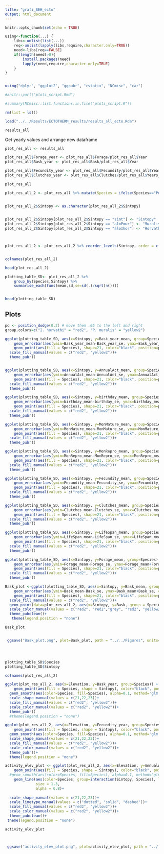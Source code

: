 ```yaml
---
title: "grafi_SEH_ecto"
output: html_document
---
```


```r
knitr::opts_chunk$set(echo = TRUE)
```



```r
using<-function(...) {
    libs<-unlist(list(...))
    req<-unlist(lapply(libs,require,character.only=TRUE))
    need<-libs[req==FALSE]
    if(length(need)>0){ 
        install.packages(need)
        lapply(need,require,character.only=TRUE)
    }
}


using("dplyr", "ggplot2", "ggpubr", "rstatix", "NCmisc", "car")
```


```r
#knitr::purl("plots_script.Rmd")

#summary(NCmisc::list.functions.in.file("plots_script.R"))
```




```r
rm(list = ls())
```


```r
load("../../Results/ECTOTHERM_results/results_all_ecto.Rda")

results_all
```

Get yearly values and arrange new dataframe
```r
plot_res_all <- results_all

plot_res_all$Forage_year <- plot_res_all$Forage/plot_res_all$Year
plot_res_all$Bask_year <- plot_res_all$Bask/plot_res_all$Year

plot_res_all$Fecundity_year <- plot_res_all$Fecundity/plot_res_all$Years_repro
plot_res_all$Clutches_year <- plot_res_all$Clutches/plot_res_all$Years_repro

plot_res_all
```


```r
plot_res_all_2 <- plot_res_all %>% mutate(Species = ifelse(Species=="Pmur", "P.muralis", "I. horvathi"))


plot_res_all_2$Sintopy <- as.character(plot_res_all_2$Sintopy)
   

plot_res_all_2$Sintopy[plot_res_all_2$Sintopy == "sint"] <- "Sintopy"
plot_res_all_2$Sintopy[plot_res_all_2$Sintopy == "aloPmur"] <- "Muralis allotopy"
plot_res_all_2$Sintopy[plot_res_all_2$Sintopy == "aloIhor"] <- "Horvathi allotopy"



plot_res_all_2 <- plot_res_all_2 %>% reorder_levels(Sintopy, order = c("Muralis allotopy", "Sintopy", "Horvathi allotopy"))


colnames(plot_res_all_2)

head(plot_res_all_2)


```



```r
plotting_table_SD<- plot_res_all_2 %>% 
    group_by(Species,Sintopy) %>%
    summarise_each(funs(mean,sd,se=sd(.)/sqrt(n())))


head(plotting_table_SD)
```


## Plots

```r
pd <- position_dodge(0.2) # move them .05 to the left and right
group.colors=c("I. horvathi" = "red2", "P. muralis" = "yellow2")

```



```r

ggplot(plotting_table_SD, aes(x=Sintopy, y=Bask_year_mean, group=Species)) + 
    geom_errorbar(aes(ymin=Bask_year_mean-Bask_year_se, ymax=Bask_year_mean+Bask_year_se), width=0.2, linewidth=0.6, position=pd) +
    geom_point(aes(fill = Species), shape=21, color="black", position=pd, size = 5)+
  scale_fill_manual(values = c("red2", "yellow2"))+
  theme_pubr()


ggplot(plotting_table_SD, aes(x=Sintopy, y=AnnualAct_mean, group=Species)) + 
    geom_errorbar(aes(ymin=AnnualAct_mean-AnnualAct_se, ymax=AnnualAct_mean+AnnualAct_se), width=0.2, linewidth=0.6, position=pd) +
    geom_point(aes(fill = Species), shape=21, color="black", position=pd, size = 5)+
  scale_fill_manual(values = c("red2", "yellow2"))+
  theme_pubr()

ggplot(plotting_table_SD, aes(x=Sintopy, y=birthday_mean, group=Species)) + 
    geom_errorbar(aes(ymin=birthday_mean-birthday_se, ymax=birthday_mean+birthday_se), width=0.2, linewidth=0.6, position=pd) +
    geom_point(aes(fill = Species), shape=21, color="black", position=pd, size = 5)+
  scale_fill_manual(values = c("red2", "yellow2"))+
  theme_pubr()

ggplot(plotting_table_SD, aes(x=Sintopy, y=MonMature_mean, group=Species)) + 
    geom_errorbar(aes(ymin=MonMature_mean-MonMature_se, ymax=MonMature_mean+MonMature_se), width=0.2, linewidth=0.6, position=pd) +
    geom_point(aes(fill = Species), shape=21, color="black", position=pd, size = 5)+
  scale_fill_manual(values = c("red2", "yellow2"))+
  theme_pubr()

ggplot(plotting_table_SD, aes(x=Sintopy, y=MonRepro_mean, group=Species)) + 
    geom_errorbar(aes(ymin=MonRepro_mean-MonRepro_se, ymax=MonRepro_mean+MonRepro_se), width=0.2, linewidth=0.6, position=pd) +
    geom_point(aes(fill = Species), shape=21, color="black", position=pd, size = 5)+
  scale_fill_manual(values = c("red2", "yellow2"))+
  theme_pubr()

ggplot(plotting_table_SD, aes(x=Sintopy, y=Fecundity_mean, group=Species)) + 
    geom_errorbar(aes(ymin=Fecundity_mean-Fecundity_se, ymax=Fecundity_mean+Fecundity_se), width=0.2, linewidth=0.6, position=pd) +
    geom_point(aes(fill = Species), shape=21, color="black", position=pd, size = 5)+
  scale_fill_manual(values = c("red2", "yellow2"))+
  theme_pubr()

ggplot(plotting_table_SD, aes(x=Sintopy, y=Clutches_mean, group=Species)) + 
    geom_errorbar(aes(ymin=Clutches_mean-Clutches_se, ymax=Clutches_mean+Clutches_se), width=0.2, linewidth=0.6, position=pd) +
    geom_point(aes(fill = Species), shape=21, color="black", position=pd, size = 5)+
  scale_fill_manual(values = c("red2", "yellow2"))+
  theme_pubr()

ggplot(plotting_table_SD, aes(x=Sintopy, y=LifeSpan_mean, group=Species)) + 
    geom_errorbar(aes(ymin=LifeSpan_mean-LifeSpan_se, ymax=LifeSpan_mean+LifeSpan_se), width=0.2, linewidth=0.6, position=pd) +
    geom_point(aes(fill = Species), shape=21, color="black", position=pd, size = 5)+
  scale_fill_manual(values = c("red2", "yellow2"))+
  theme_pubr()

ggplot(plotting_table_SD, aes(x=Sintopy, y=Forage_mean, group=Species)) + 
    geom_errorbar(aes(ymin=Forage_mean-Forage_se, ymax=Forage_mean+Forage_se), width=0.2, linewidth=0.6, position=pd) +
    geom_point(aes(fill = Species), shape=21, color="black", position=pd, size = 5)+
  scale_fill_manual(values = c("red2", "yellow2"))+
  theme_pubr()

Bask_plot <-ggplot(plotting_table_SD, aes(x=Sintopy, y=Bask_mean, group=Species)) + 
    geom_errorbar(aes(ymin=Bask_mean-Bask_se, ymax=Bask_mean+Bask_se, colour=Species), width=0.2, linewidth=0.6, position=pd) +
    geom_point(aes(fill = Species), shape=21, color="black", position=pd, size = 4)+
  scale_fill_manual(values = c("red2", "yellow2"))+
  geom_point(data=plot_res_all_2, aes(x=Sintopy, y=Bask, group = Species, colour=interaction(Species, Sintopy)), alpha=0.3, size=2, position = pd)+
  scale_color_manual(values = c("red2", "red2","grey", "red2", "yellow2", "grey", "yellow2", "yellow2"))+
  theme_pubclean()+
   theme(legend.position = "none")

Bask_plot


 ggsave("Bask_plot.png", plot=Bask_plot, path = "../../Figures", units="cm", width=15, height=15, dpi=300 )





```
```r
plotting_table_SD$Species
plotting_table_SD$Sintopy
```


```r
colnames(plot_res_all_2)
```


```r

ggplot(plot_res_all_2, aes(x=Elevation, y=Bask_year, group=Species)) + 
    geom_point(aes(fill = Species, shape = Sintopy), color="black", position=pd, size = 3)+
  geom_smooth(aes(color=Species, fill=Species), alpha=0.1, method='glm', formula= y~x)+
  scale_shape_manual(values = c(21,22,23))+
  scale_fill_manual(values = c("red2", "yellow2"))+
  scale_color_manual(values = c("red2", "yellow2"))+
  theme_pubr()
  #theme(legend.position = "none")

ggplot(plot_res_all_2, aes(x=Elevation, y=Fecundity_year, group=Species)) + 
    geom_point(aes(fill = Species, shape = Sintopy), color="black", position=pd, size = 3)+
  geom_smooth(aes(color=Species, fill=Species), alpha=0.1, method='glm', formula= y~x)+
  scale_shape_manual(values = c(21,22,23))+
  scale_fill_manual(values = c("red2", "yellow2"))+
  scale_color_manual(values = c("red2", "yellow2"))+
  theme_pubr()+
  theme(legend.position = "none")

activity_elev_plot <- ggplot(plot_res_all_2, aes(x=Elevation, y=AnnualAct, group=Species)) + 
    geom_point(aes(fill = Species, shape = Sintopy), color="black", position=pd, size = 3)+
  #geom_smooth(aes(color=Species, fill=Species), alpha=0.1, method='glm', formula= y~x, se=FALSE )+
    geom_line(aes(color=Species, group=interaction(Sintopy, Species), linetype=Sintopy), stat="smooth",method = "lm", formula = y ~ x,
              size = 1.3,
              alpha = 0.8)+
  
  scale_shape_manual(values = c(21,22,23))+
  scale_linetype_manual(values = c("dotted", "solid", "dashed"))+
  scale_fill_manual(values = c("red2", "yellow2"))+
  scale_color_manual(values = c("red2", "yellow2"))+
  theme_pubclean()+
 theme(legend.position = "none")

activity_elev_plot



 ggsave("activity_elev_plot.png", plot=activity_elev_plot, path = "../../Figures", units="cm", width=15, height=15, dpi=300 )

```






